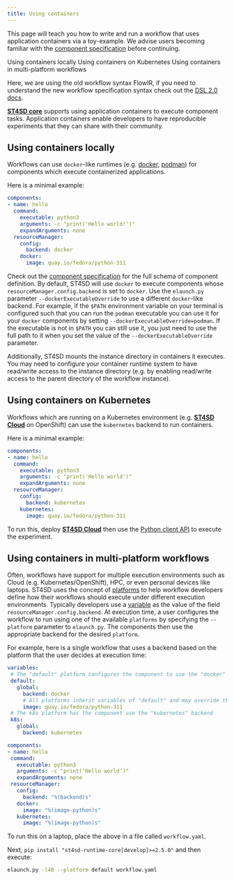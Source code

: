 ```yaml
---
title: Using containers
---
```


<!--

  Copyright IBM Inc. All Rights Reserved.
  SPDX-License-Identifier: Apache-2.0

-->

<PageDescription>

This page will teach you how to write and run a workflow that uses application containers via a toy-example.
We advise users becoming familiar with the [component specification](/workflow-specification#component) before continuing.

</PageDescription>

<AnchorLinks>
  <AnchorLink>Using containers locally</AnchorLink>
  <AnchorLink>Using containers on Kubernetes</AnchorLink>
  <AnchorLink>Using containers in multi-platform workflows</AnchorLink>
</AnchorLinks>


<InlineNotification kind="info">

Here, we are using the old workflow syntax FlowIR, if you need to understand the new workflow specification syntax check out the [DSL 2.0 docs](/workflow-specification-dsl).

</InlineNotification>


[**ST4SD core**](/st4sd-core-getting-started) supports using application containers to execute component tasks.
Application containers enable developers to have reproducible experiments that they can share with their community.


## Using containers locally

Workflows can use `docker`-like runtimes (e.g. [docker](https://www.docker.com/), [podman](https://podman.io/))
for components which execute containerized applications.

Here is a minimal example:

```yaml
components:
- name: hello
  command:
    executable: python3
    arguments: -c "print('Hello world!')"
    expandArguments: none
  resourceManager:
    config:
      backend: docker
    docker:
      image: quay.io/fedora/python-311
```

Check out the [component specification](/workflow-specification#component) for the full schema of component definition.
By default, ST4SD will use `docker` to execute components whose `resourceManager.config.backend` is set to `docker`.
Use the `elaunch.py` parameter `--dockerExecutableOverride` to use a different `docker`-like backend.
For example, if the `$PATH` environment variable on your terminal is configured such that you can run the `podman`
executable you can use it for your `docker` components by setting `--dockerExecutableOverride=podman`.
If the executable is not in `$PATH` you can still use it, you just need to use the full path to it when you set
the value of the `--dockerExecutableOverride` parameter.


Additionally, ST4SD mounts the instance directory in containers it executes.
You may need to configure your container runtime system to have read/write access to the instance directory (e.g. by enabling read/write access to the parent directory of the workflow instance).


## Using containers on Kubernetes

Workflows which are running on a Kubernetes environment (e.g. [**ST4SD Cloud**](/st4sd-cloud-getting-started) on OpenShift)  can use the `kubernetes` backend to run containers.

Here is a minimal example:

```yaml
components:
- name: hello
  command:
    executable: python3
    arguments: -c "print('Hello world')"
    expandArguments: none
  resourceManager:
    config:
      backend: kubernetes
    kubernetes:
      image: quay.io/fedora/python-311
```

To run this, deploy [**ST4SD Cloud**](/st4sd-cloud-getting-started) then use the [Python client API](/running-workflows-on-openshift/) to execute the experiment.

## Using containers in multi-platform workflows

Often, workflows have support for multiple execution environments such as Cloud (e.g. Kubernetes/OpenShift), HPC, or even personal devices like laptops.
ST4SD uses the concept of [platforms](/workflow-specification#platforms) to help workflow developers define how their workflows should execute under different execution environments.
Typically developers use a [variable](/workflow-specification#variables) as the value of the field `resourceManager.config.backend`.
At execution time, a user configures the workflow to run using one of the available `platforms` by specifying the
`--platform` parameter to `elaunch.py`.
The components then use the appropriate backend for the desired `platform`.

For example, here is a single workflow that uses a backend based on the platform that the user decides at execution time:

 ```yaml
variables:
  # The "default" platform configures the component to use the "docker" backend
  default:
    global:
      backend: docker
      # All platforms inherit variables of "default" and may override their value
      image: quay.io/fedora/python-311
  # The k8s platform has the component use the "kubernetes" backend
  k8s:
    global:
      backend: kubernetes

components:
- name: hello
  command:
    executable: python3
    arguments: -c "print('Hello world')"
    expandArguments: none
  resourceManager:
    config:
      backend: "%(backend)s"
    docker:
      image: "%(image-python)s"
    kubernetes:
      image: "%(image-python)s"
```

To run this on a laptop, place the above in a file called `workflow.yaml`.

Next, `pip install "st4sd-runtime-core[develop]>=2.5.0"` and then execute:

```bash
elaunch.py -l40 --platform default workflow.yaml
```
